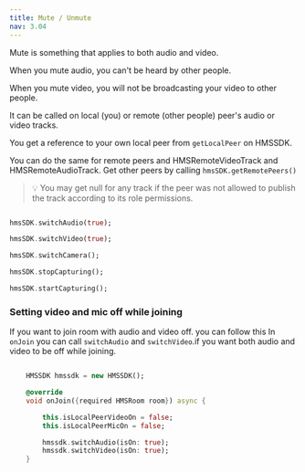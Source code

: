 ```yaml
---
title: Mute / Unmute
nav: 3.04
---
```


Mute is something that applies to both audio and video.

When you mute audio, you can't be heard by other people.

When you mute video, you will not be broadcasting your video to other people.

It can be called on local (you) or remote (other people) peer's audio or video tracks.

You get a reference to your own local peer from `getLocalPeer` on HMSSDK.

You can do the same for remote peers and HMSRemoteVideoTrack and HMSRemoteAudioTrack. Get other peers by calling `hmsSDK.getRemotePeers()`

> 💡 You may get null for any track if the peer was not allowed to publish the track according to its role permissions.


```dart

hmsSDK.switchAudio(true);

hmsSDK.switchVideo(true);

hmsSDK.switchCamera();

hmsSDK.stopCapturing();

hmsSDK.startCapturing();
````

### Setting video and mic off while joining

If you want to join room with audio and video off. you can follow this
In `onJoin` you can call `switchAudio` and `switchVideo`.if you want both audio and video to be off while joining.

```dart

    HMSSDK hmssdk = new HMSSDK();

    @override
    void onJoin({required HMSRoom room}) async {

        this.isLocalPeerVideoOn = false;
        this.isLocalPeerMicOn = false;

        hmssdk.switchAudio(isOn: true);
        hmssdk.switchVideo(isOn: true);
    }

```